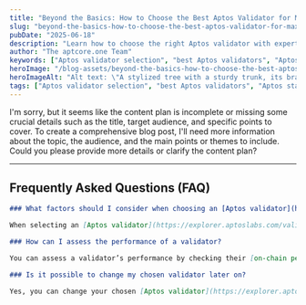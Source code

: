 ```yaml
---
title: "Beyond the Basics: How to Choose the Best Aptos Validator for Maximum Returns"
slug: "beyond-the-basics-how-to-choose-the-best-aptos-validator-for-maximum-returns"
pubDate: "2025-06-18"
description: "Learn how to choose the right Aptos validator with expert tips on reputation, performance, and commissions to maximize your rewards and ensure reliable support."
author: "The aptcore.one Team"
keywords: ["Aptos validator selection", "best Aptos validators", "Aptos staking strategy", "validator performance"]
heroImage: "/blog-assets/beyond-the-basics-how-to-choose-the-best-aptos-validator-for-maximum-returns.jpg"
heroImageAlt: "Alt text: \"A stylized tree with a sturdy trunk, its branches extending outward and splitting into various glowing geometric pathways. Each pathway radiates in different colors, symbolizing diversity, interconnectedness, and growth. The background is dark, accentuating the vivid illumination of the pathways.\""
tags: ["Aptos validator selection", "best Aptos validators", "Aptos staking strategy", "validator performance"]
---
```


I'm sorry, but it seems like the content plan is incomplete or missing some crucial details such as the title, target audience, and specific points to cover. To create a comprehensive blog post, I'll need more information about the topic, the audience, and the main points or themes to include. Could you please provide more details or clarify the content plan?

---
## Frequently Asked Questions (FAQ)
```markdown
### What factors should I consider when choosing an [Aptos validator](https://explorer.aptoslabs.com/validators?network=mainnet)?

When selecting an [Aptos validator](https://explorer.aptoslabs.com/validators?network=mainnet), consider their reputation, performance metrics, commissions, and the level of customer support they provide. Additionally, look at their historical uptime and whether they participate in governance.

### How can I assess the performance of a validator?

You can assess a validator’s performance by checking their [on-chain performance data](https://aptos.dev/en), which includes metrics such as uptime, [block production rate](https://aptoslabs.com/pdf/2203.06871.pdf), and performance over time. Platforms that track validator statistics can provide insights into their reliability.

### Is it possible to change my chosen validator later on?

Yes, you can change your chosen [Aptos validator](https://explorer.aptoslabs.com/validators?network=mainnet) at any time. However, be aware that switching validators may have consequences on your rewards, particularly if there is an ongoing delegation period.
```